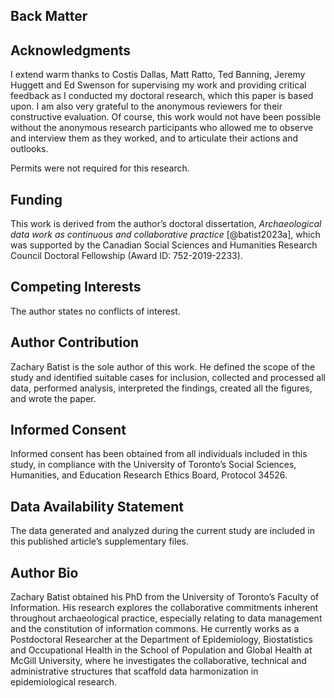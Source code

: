 ::: {.content-hidden}
# Back Matter {.hide}
:::

## Acknowledgments {.appendix}
I extend warm thanks to Costis Dallas, Matt Ratto, Ted Banning, Jeremy Huggett and Ed Swenson for supervising my work and providing critical feedback as I conducted my doctoral research, which this paper is based upon.
I am also very grateful to the anonymous reviewers for their constructive evaluation.
Of course, this work would not have been possible without the anonymous research participants who allowed me to observe and interview them as they worked, and to articulate their actions and outlooks.

Permits were not required for this research.

## Funding {.appendix}
This work is derived from the author's doctoral dissertation, _Archaeological data work as continuous and collaborative practice_ [@batist2023a], which was supported by the Canadian Social Sciences and Humanities Research Council Doctoral Fellowship (Award ID: 752-2019-2233).

## Competing Interests {.appendix}
The author states no conflicts of interest.

## Author Contribution {.appendix}
Zachary Batist is the sole author of this work.
He defined the scope of the study and identified suitable cases for inclusion, collected and processed all data, performed analysis, interpreted the findings, created all the figures, and wrote the paper.

## Informed Consent {.appendix}
Informed consent has been obtained from all individuals included in this study, in compliance with the University of Toronto's Social Sciences, Humanities, and Education Research Ethics Board, Protocol 34526.

## Data Availability Statement {.appendix}
The data generated and analyzed during the current study are included in this published article's supplementary files.

## Author Bio {.appendix}
Zachary Batist obtained his PhD from the University of Toronto's Faculty of Information.
His research explores the collaborative commitments inherent throughout archaeological practice, especially relating to data management and the constitution of information commons.
He currently works as a Postdoctoral Researcher at the Department of Epidemiology, Biostatistics and Occupational Health in the School of Population and Global Health at McGill University, where he investigates the collaborative, technical and administrative structures that scaffold data harmonization in epidemiological research.

<!-- ## Figure Captions {.appendix}
- Figure 1: Explanation of a potential context change using gestures and speech.
- Figure 2: Discussion of a potential context change using gestures and speech.
- Figure 3: Jane describes how she learned to recognize differences in the soil.
- Figure 4: Transcribed section of a recording sheet describing the context addressed in the observed episode.
- Figure 5: Sketch of the base of a trench, portraying the context addressed in the observed episode, boxed in red.
- Figure 6: Section of a trench report describing the context addressed in the observed episode, and situating it as part of a lithostratigraphic unit. -->


